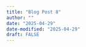 ```yaml
---
title: "Blog Post 8"
author: ""
date: "2025-04-29"
date-modified: "2025-04-29"
draft: FALSE
---
```


